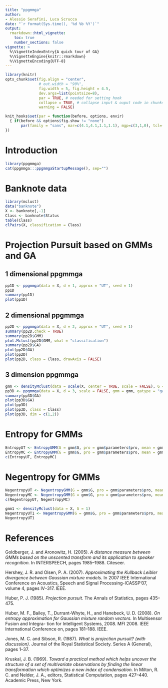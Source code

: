```yaml
---
title: "ppgmmga"
author: 
- Alessio Serafini, Luca Scrucca
date: "`r format(Sys.time(), '%d %b %Y')`"
output: 
  rmarkdown::html_vignette:
    toc: true
    number_sections: false
vignette: >
  %\VignetteIndexEntry{A quick tour of GA}
  %\VignetteEngine{knitr::rmarkdown}
  %\VignetteEncoding{UTF-8}
---
```


```r
library(knitr)
opts_chunk$set(fig.align = "center", 
               # out.width = "90%",
               fig.width = 5, fig.height = 4.5,
               dev.args=list(pointsize=8),
               par = TRUE, # needed for setting hook 
               collapse = TRUE, # collapse input & ouput code in chunks
               warning = FALSE)

knit_hooks$set(par = function(before, options, envir)
  { if(before && options$fig.show != "none") 
       par(family = "sans", mar=c(4.1,4.1,1.1,1.1), mgp=c(3,1,0), tcl=-0.5)
})
```

# Introduction 

```r
library(ppgmmga)
cat(ppgmmga:::ppgmmgaStartupMessage(), sep="")
```

# Banknote data
```r
library(mclust)
data("banknote")
X <- banknote[,-1]
Class <- banknote$Status
table(Class)
clPairs(X, classification = Class)
```

# Projection Pursuit based on GMMs and GA


## 1 dimensional ppgmmga
```r
pp1D <- ppgmmga(data = X, d = 1, approx = "UT", seed = 1)
pp1D
summary(pp1D)
plot(pp1D)
```

## 2 dimensional ppgmmga
```r
pp2D <- ppgmmga(data = X, d = 2, approx = "UT", seed = 1)
summary(pp2D,check = TRUE)
summary(pp2D$GMM)
plot.Mclust(pp2D$GMM, what = "classification")
summary(pp2D$GA)
plot(pp2D$GA)
plot(pp2D)
plot(pp2D, class = Class, drawAxis = FALSE)
```

## 3 dimension ppgmmga
```r
gmm <- densityMclust(data = scale(X, center = TRUE, scale = FALSE), G = 2)
pp3D <- ppgmmga(data = X, d = 3, scale = FALSE, gmm = gmm, gatype = "gaisl", options = ppgmmga.options(numIslands = 2, parallel = TRUE),seed = 1)
summary(pp3D$GA)
plot(pp3D$GA)
plot(pp3D)
plot(pp3D, class = Class)
plot(pp3D, dim = c(1,2))
```

# Entropy for GMMs 
```r
EntropyUT <- EntropyGMM(G = gmm$G, pro = gmm$parameters$pro, mean = gmm$parameters$mean, sigma = gmm$parameters$variance$sigma, d = gmm$d, method = "UT")
EntropyMC <- EntropyGMM(G = gmm$G, pro = gmm$parameters$pro, mean = gmm$parameters$mean, sigma = gmm$parameters$variance$sigma, d = gmm$d, method = "MC")
c(EntropyUT, EntropyMC)
```

# Negentropy for GMMs

```r
NegentropyUT <- NegentropyGMM(G = gmm$G, pro = gmm$parameters$pro, mean = gmm$parameters$mean, sigma = gmm$parameters$variance$sigma, cov  = cov(X) ,d = gmm$d, method = "UT")
NegentropyMC <- NegentropyGMM(G = gmm$G, pro = gmm$parameters$pro, mean = gmm$parameters$mean, sigma = gmm$parameters$variance$sigma, cov  = cov(X) ,d = gmm$d, method = "MC")
c(NegentropyUT, NegentropyMC)
```

```r
gmm1 <- densityMclust(data = X, G = 1)
NegentropyUT1 <- NegentropyGMM(G = gmm$G, pro = gmm$parameters$pro, mean = gmm$parameters$mean, sigma = gmm$parameters$variance$sigma, cov  = cov(X) ,d = gmm$d, method = "UT")
NegentropyUT1
```



# References

Goldberger, J. and Aronowitz, H. (2005). *A distance measure between GMMs based on
the unscented transform and its application to speaker recognition.* In INTERSPEECH,
pages 1985–1988. Citeseer.

Hershey, J. R. and Olsen, P. A. (2007). *Approximating the Kullback Leibler divergence
between Gaussian mixture models.* In 2007 IEEE International Conference on Acoustics,
Speech and Signal Processing-ICASSP’07, volume 4, pages IV–317. IEEE.

Huber, P. J. (1985). *Projection pursuit*. The Annals of Statistics, pages 435–475.

Huber, M. F., Bailey, T., Durrant-Whyte, H., and Hanebeck, U. D. (2008). *On entropy
approximation for Gaussian mixture random vectors.* In Multisensor Fusion and Integra-
tion for Intelligent Systems, 2008. MFI 2008. IEEE International Conference on, pages
181–188. IEEE.

Jones, M. C. and Sibson, R. (1987). *What is projection pursuit? (with discussion).* Journal of the Royal Statistical Society. Series A (General), pages 1–37.

Kruskal, J. B. (1969). *Toward a practical method which helps uncover the structure of a set of multivariate observations by finding the linear transformation which optimizes a new index of condensation.* In Milton, R. C. and Nelder, J. A., editors, Statistical Computation, pages 427–440. Academic Press, New York.

